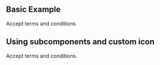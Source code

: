 
## Basic Example

<Showcase>
  <Showcase.Preview>

 <div className="flex items-center space-x-2">
      <Checkbox id="terms" />
      <label
        htmlFor="terms"
        className="text-sm font-medium leading-none peer-disabled:cursor-not-allowed peer-disabled:opacity-70"
      >
        Accept terms and conditions
      </label>
    </div>
  </Showcase.Preview>
</Showcase>

## Using subcomponents and custom icon

<Showcase>
  <Showcase.Preview>
    <div className="flex items-center space-x-2">
      <div style={{ display: "flex", alignItems: "center" }}>
        <Checkbox />
        <label className="Label" htmlFor="c1">
          Accept terms and conditions.
        </label>
      </div>
    </div>
  </Showcase.Preview>
</Showcase>
